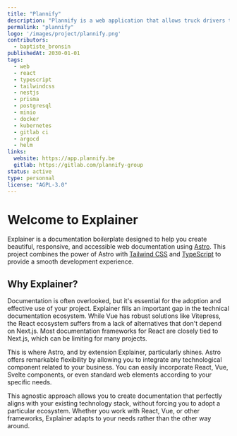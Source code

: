 ```yaml
---
title: "Plannify"
description: "Plannify is a web application that allows truck drivers to enter their days and generate personalized reports. It will also aim to provide a connection with the employer to facilitate the management of working hours, tournees, and more."
permalink: "plannify"
logo: '/images/project/plannify.png'
contributors:
  - baptiste_bronsin
publishedAt: 2030-01-01
tags:
  - web
  - react
  - typescript
  - tailwindcss
  - nestjs
  - prisma
  - postgresql
  - minio
  - docker
  - kubernetes
  - gitlab ci
  - argocd
  - helm
links:
  website: https://app.plannify.be
  gitlab: https://gitlab.com/plannify-group
status: active
type: personnal
license: "AGPL-3.0"
---
```


# Welcome to Explainer

Explainer is a documentation boilerplate designed to help you create beautiful, responsive, and accessible web documentation using [Astro](https://astro.build). This project combines the power of Astro with [Tailwind CSS](https://tailwindcss.com) and [TypeScript](https://www.typescriptlang.org) to provide a smooth development experience.

## Why Explainer?

Documentation is often overlooked, but it's essential for the adoption and effective use of your project.
Explainer fills an important gap in the technical documentation ecosystem. While Vue has robust solutions like Vitepress, the React ecosystem suffers from a lack of alternatives that don't depend on Next.js. Most documentation frameworks for React are closely tied to Next.js, which can be limiting for many projects.

This is where Astro, and by extension Explainer, particularly shines. Astro offers remarkable flexibility by allowing you to integrate any technological component related to your business. You can easily incorporate React, Vue, Svelte components, or even standard web elements according to your specific needs.

This agnostic approach allows you to create documentation that perfectly aligns with your existing technology stack, without forcing you to adopt a particular ecosystem. Whether you work with React, Vue, or other frameworks, Explainer adapts to your needs rather than the other way around.